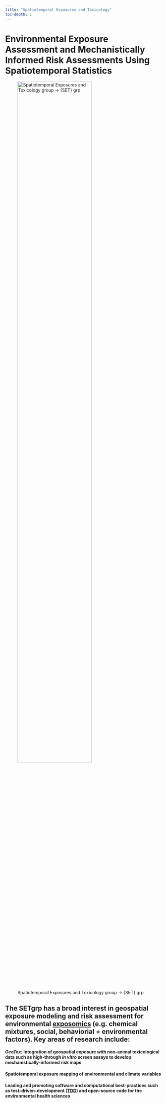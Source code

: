 ```yaml
---
title: "Spatiotemporal Exposures and Toxicology"
toc-depth: 1
---
```


# **Environmental Exposure Assessment and Mechanistically Informed Risk Assessments Using Spatiotemporal Statistics**

![Spatiotemporal Exposures and Toxicology group -\> {SET} grp](images/setlogo.jpg){alt="Spatiotemporal Exposures and Toxicology group -> {SET} grp" width="75%"}

## The SETgrp has a broad interest in geospatial exposure modeling and risk assessment for environmental [exposomics](https://factor.niehs.nih.gov/2022/9/feature/2-feature-exposomics-research) (e.g. chemical mixtures, social, behaviorial + environmental factors). Key areas of research include: 

#### ***GeoTox:*** Integration of geospatial exposure with non-animal toxicological data such as high-through *in vitro* screen assays to develop mechanistically-informed risk maps

#### Spatiotemporal exposure mapping of environmental and climate variables

#### Leading and promoting software and computational best-practices such as test-driven-development ([TDD](https://github.com/topics/test-driven-development)) and open-source code for the environmental health sciences
